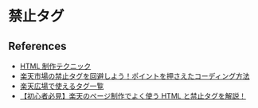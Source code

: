 # 禁止タグ

## References

- [HTML 制作テクニック](https://mainmenu.rms.rakuten.co.jp/auth/index.phtml?params=navi/beginner/html/index.html&s=&param2=0)
- [楽天市場の禁止タグを回避しよう！ポイントを押さえたコーディング方法](https://captainec.jp/rakuten/spin_off/cording_ng)
- [楽天広場で使えるタグ一覧](https://plaza.rakuten.co.jp/demerara/7002/)
- [【初心者必見】楽天のページ制作でよく使う HTML と禁止タグを解説！](https://www.5springs.co.jp/blog/rakuten-html/)

